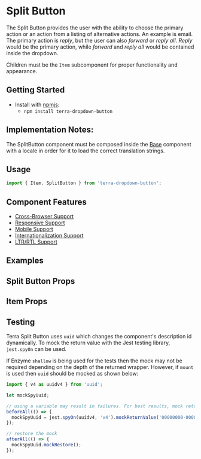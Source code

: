


<Badge />

# Split Button

The Split Button provides the user with the ability to choose the primary action or an action from a listing of alternative actions.
An example is email. The primary action is _reply_, but the user can also _forward_ or _reply all_. _Reply_ would be the primary action, while _forward_ and _reply all_ would be contained inside the dropdown.

Children must be the `Item` subcomponent for proper functionality and appearance.

## Getting Started

- Install with [npmjs](https://www.npmjs.com):
  - `npm install terra-dropdown-button`

## Implementation Notes:
The SplitButton component must be composed inside the [Base][1] component with a locale in order for it to load the correct translation strings.

[1]: https://engineering.cerner.com/terra-ui/application/terra-application/components/application-base

## Usage

```jsx
import { Item, SplitButton } from 'terra-dropdown-button';
```

## Component Features

 * [Cross-Browser Support](https://engineering.cerner.com/terra-ui/about/terra-ui/component-standards#cross-browser-support)
 * [Responsive Support](https://engineering.cerner.com/terra-ui/about/terra-ui/component-standards#responsive-support)
 * [Mobile Support](https://engineering.cerner.com/terra-ui/about/terra-ui/component-standards#mobile-support)
 * [Internationalization Support](https://engineering.cerner.com/terra-ui/about/terra-ui/component-standards#internationalization-i18n)
 * [LTR/RTL Support](https://engineering.cerner.com/terra-ui/about/terra-ui/component-standards#ltr--rtl)

## Examples
<DefaultSplitButton />
<GhostSplitButton />
<DisabledSplitButton />
<BlockSplitButton />

## Split Button Props
<SplitButtonPropsTable />

## Item Props
<ItemPropsTable />

## Testing

Terra Split Button uses `uuid` which changes the component's description id dynamically. To mock the return value with the Jest testing library, `jest.spyOn` can be used.

If Enzyme `shallow` is being used for the tests then the mock may not be required depending on the depth of the returned wrapper. However, if `mount` is used then `uuid` should be mocked as shown below:

```js
import { v4 as uuidv4 } from 'uuid';

let mockSpyUuid;

// using a variable may result in failures. For best results, mock return value.
beforeAll(() => {
  mockSpyUuid = jest.spyOn(uuidv4, 'v4').mockReturnValue('00000000-0000-0000-0000-000000000000');
});

// restore the mock
afterAll(() => {
  mockSpyUuid.mockRestore();
});

```
